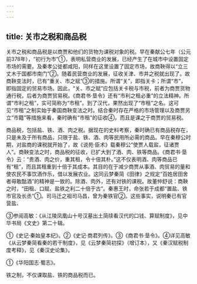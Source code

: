 ```yaml
---
---
---
```

title: 关市之税和商品税
---



关市之税和商品税是以商贾和他们的货物为课税对象的税。早在秦献公七年（公元前378年），“初行为市”①，表明私营商业的发展，已经产生了在城市中设置固定市场的需要。及秦孝公徙都咸阳，同样在这里设置了固定市场，故商鞅得以“立三丈木于国都市南门”②。随着民营商业的发展，征收关津、市井之税就出现了。故商鞅变法时，已有“重关、市之赋”③的措施。所谓“关”，即指关卡；所谓“市”，即指固定的贸易市场。因此，“关、市之赋”应包括关卡税与市税，前者为商贾货物通行税，后者为商贾贸易税。《商君书·垦令》还有“市利之租必重”的立法精神。所谓“市利之租”，实可简称为“市租”。到了汉代，果然出现了“市租”之名。这可见“市租”之制实始于秦国商鞅变法之时。结合秦时存在严格的市场管理以及商贾另立“市籍”等措施来看，秦时确有“市租”的征收④，而且是课之于商贾的贸易税。

商品税，包括盐、铁、酒、肉之税。据现在的史料考察，秦时确已有商品税存在，只是未及于所有商品，只限于盐、铁、酒、肉等民用所必需的商品。早在秦穆公时期，对盐商的课税就开始了，故《说苑·臣术》载秦穆公“使贾人载盐，征诸贾人”。商鞅变法之时，商品税的征收，已扩大到了酒、肉、铁等商品。《商君书·垦令》云：“贵酒、肉之价，重其租，令十倍其朴。”这不仅表明酒、肉等商品已有“租”，而且其租重到十倍于其成本。其目的在于减少商贾从事酒、肉贸易的量和使农民不事饮酒作乐，借以发展农业。这同云梦秦简《田律》之规定“百姓居田舍者毋敢酤酒”的精神是一致的。除酒、肉外，还有对铁的课税。故董仲舒说：商鞅之时，“田租、口赋、盐铁之利二十倍于古”。秦惠王时，命张若于成都“置盐、铁市官及长丞”①。司马迁之祖司马昌，曾为秦铁官②。这些事实，说明秦已有官营盐、

③参阅高敏：《从江陵凤凰山十号汉墓出土简牍看汉代的口钱、算赋制度》，见中华书局《文史》第二十辑。

①《史记·秦始皇本纪》。②《史记·商君列传》。③《商君书·垦令》。④详见高敏《从云梦秦简看秦的若干制度》，见《云梦秦简初探》（增订本），又《秦汉赋税制度考释》，见《秦汉史论集》。

①《华阳国志·蜀志》。

铁之制，不仅课取盐、铁的商品税而已。